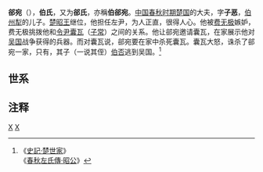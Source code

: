 '''郤宛'''（{{bd|？||前515年||catIdx=X}}），'''伯氏'''，又为'''郤氏'''，亦稱'''伯郤宛'''。[[中国|中国]][[春秋时期|春秋时期]][[楚国|楚国]]的大夫，字'''子恶'''，[[伯州犁|伯州犁]]的儿子。[[楚昭王|楚昭王]]继位，他担任左尹，为人正直，很得人心。他被[[费无极|费无极]]嫉妒，费无极挑拨他和[[令尹|令尹]][[囊瓦|囊瓦]]（[[子常|子常]]）之间的关系。他让郤宛邀请囊瓦，在家展示他对[[吴国|吴国]]战争获得的兵器。而对囊瓦说，郤宛要在家中杀死囊瓦。囊瓦大怒，诛杀了郤宛一家，只有，其子（一说其侄）[[伯否|伯否]]逃到吴国。<ref>《[[s:史記/卷040|史記·楚世家]]》<br>《[[s:春秋左氏傳/昭公|春秋左氏傳·昭公]]》</ref>

==世系==
{{familytree/start}}
{{familytree | | |  A  | | |A=[[伯宗|伯宗]]}}
{{familytree | | | |!| | | }}
{{familytree | | |  B  | | |B=[[伯州犁|伯州犁]]}}
{{familytree | | | |!| | | }}
{{familytree | | |  C  | | |C=[[郤宛|伯郤宛]]}}
{{familytree | | | |!| | | }}
{{familytree | | |  D  | | |D=[[伯否|伯否]]}}
{{familytree/end}}


==注释==
{{Reflist}}

[[Category:春秋战国政治人物|X]]
[[Category:春秋人|X]]